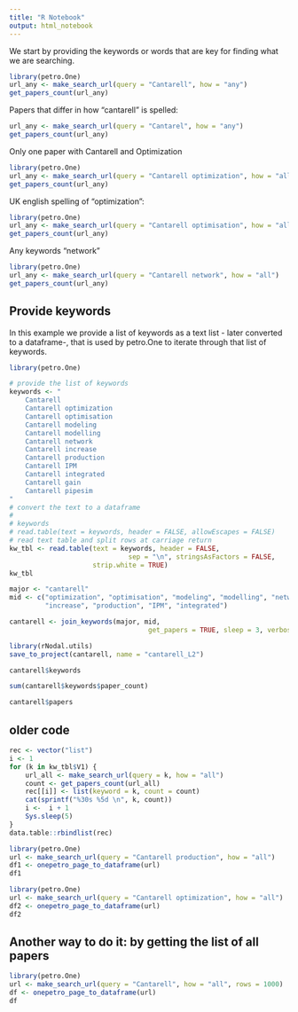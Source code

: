 ```yaml
---
title: "R Notebook"
output: html_notebook
---
```


We start by providing the keywords or words that are key for finding what we are searching.

```r
library(petro.One)
url_any <- make_search_url(query = "Cantarell", how = "any")
get_papers_count(url_any)
```

Papers that differ in how "cantarell" is spelled:

```r
url_any <- make_search_url(query = "Cantarel", how = "any")
get_papers_count(url_any)
```

Only one paper with Cantarell and Optimization

```r
library(petro.One)
url_any <- make_search_url(query = "Cantarell optimization", how = "all")
get_papers_count(url_any)
```

UK english spelling of "optimization":

```r
library(petro.One)
url_any <- make_search_url(query = "Cantarell optimisation", how = "all")
get_papers_count(url_any)
```

Any keywords "network"

```r
library(petro.One)
url_any <- make_search_url(query = "Cantarell network", how = "all")
get_papers_count(url_any)
```

## Provide keywords
In this example we provide a list of keywords as a text list - later converted to a dataframe-, that is used by petro.One to iterate through that list of keywords.


```r
library(petro.One)

# provide the list of keywords
keywords <- "    
    Cantarell
    Cantarell optimization
    Cantarell optimisation
    Cantarell modeling
    Cantarell modelling
    Cantarell network
    Cantarell increase
    Cantarell production
    Cantarell IPM
    Cantarell integrated
    Cantarell gain
    Cantarell pipesim
"
# convert the text to a dataframe
#
# keywords
# read.table(text = keywords, header = FALSE, allowEscapes = FALSE)
# read text table and split rows at carriage return
kw_tbl <- read.table(text = keywords, header = FALSE, 
                              sep = "\n", stringsAsFactors = FALSE, 
                     strip.white = TRUE)
kw_tbl
```

```r
major <- "cantarell"
mid <- c("optimization", "optimisation", "modeling", "modelling", "network",
         "increase", "production", "IPM", "integrated")

cantarell <- join_keywords(major, mid, 
                                   get_papers = TRUE, sleep = 3, verbose = TRUE)
```

```r
library(rNodal.utils)
save_to_project(cantarell, name = "cantarell_L2")
```


```r
cantarell$keywords
```

```r
sum(cantarell$keywords$paper_count)
```


```r
cantarell$papers
```


## older code

```r
rec <- vector("list")
i <- 1
for (k in kw_tbl$V1) {
    url_all <- make_search_url(query = k, how = "all")
    count <- get_papers_count(url_all)
    rec[[i]] <- list(keyword = k, count = count)
    cat(sprintf("%30s %5d \n", k, count))
    i <-  i + 1
    Sys.sleep(5)
}
data.table::rbindlist(rec)
```





```r
library(petro.One)
url <- make_search_url(query = "Cantarell production", how = "all")
df1 <- onepetro_page_to_dataframe(url)
df1
```

```r
library(petro.One)
url <- make_search_url(query = "Cantarell optimization", how = "all")
df2 <- onepetro_page_to_dataframe(url)
df2
```

## Another way to do it: by getting the list of all papers

```r
library(petro.One)
url <- make_search_url(query = "Cantarell", how = "all", rows = 1000)
df <- onepetro_page_to_dataframe(url)
df
```
